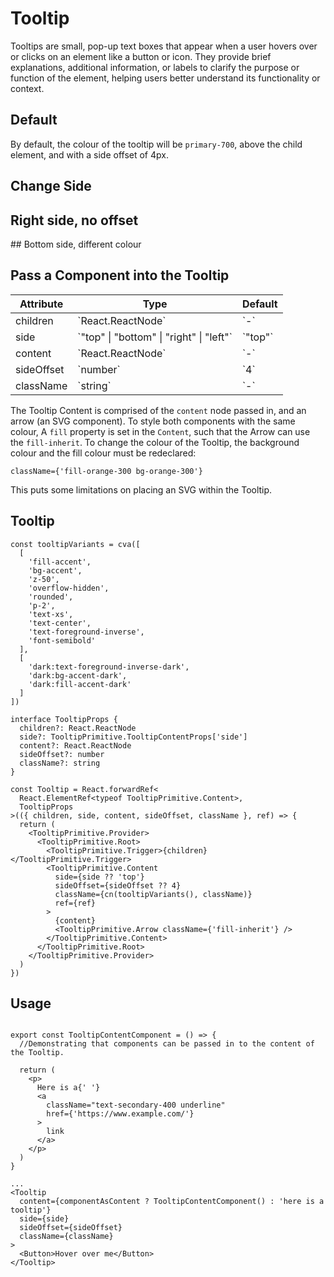 

<Meta of={TooltipStories} />

# Tooltip

Tooltips are small, pop-up text boxes that appear when a user hovers over or clicks on an element like a button or icon. They provide brief explanations, additional information, or labels to clarify the purpose or function of the element, helping users better understand its functionality or context.

## Default

<Canvas of={TooltipStories.Default} />

By default, the colour of the tooltip will be `primary-700`, above the child element, and with a side offset of 4px.

## Change Side

<Canvas of={TooltipStories.LeftSide} />

## Right side, no offset

<Canvas of={TooltipStories.RightSideNoOffset} />
## Bottom side, different colour
<Canvas of={TooltipStories.BottomChangeColour} />

## Pass a Component into the Tooltip

<Canvas of={TooltipStories.PassComponentIntoContent} />

<table>
  <thead>
    <tr>
      <th>Attribute</th>
      <th>Type</th>
      <th>Default</th>
    </tr>
  </thead>
  <tbody>
    <tr>
      <td>children</td>
      <td>`React.ReactNode`</td>
      <td>`-`</td>
    </tr>
    <tr>
      <td>side</td>
      <td>`"top" | "bottom" | "right" | "left"`</td>
      <td>`"top"`</td>
    </tr>
    <tr>
      <td>content</td>
      <td>`React.ReactNode`</td>
      <td>`-`</td>
    </tr>
        <tr>
      <td>sideOffset</td>
      <td>`number`</td>
      <td>`4`</td>
    </tr>
    <tr>
      <td>className</td>
      <td>`string`</td>
      <td>`-`</td>
    </tr>

  </tbody>
</table>

The Tooltip Content is comprised of the `content` node passed in, and an arrow (an SVG component). To style both components with the same colour, A `fill` property is set in the `Content`, such that the Arrow can use the `fill-inherit`. To change the colour of the Tooltip, the background colour and the fill colour must be redeclared:

```tsx
className={'fill-orange-300 bg-orange-300'}
```

This puts some limitations on placing an SVG within the Tooltip.

## Tooltip

```tsx
const tooltipVariants = cva([
  [
    'fill-accent',
    'bg-accent',
    'z-50',
    'overflow-hidden',
    'rounded',
    'p-2',
    'text-xs',
    'text-center',
    'text-foreground-inverse',
    'font-semibold'
  ],
  [
    'dark:text-foreground-inverse-dark',
    'dark:bg-accent-dark',
    'dark:fill-accent-dark'
  ]
])

interface TooltipProps {
  children?: React.ReactNode
  side?: TooltipPrimitive.TooltipContentProps['side']
  content?: React.ReactNode
  sideOffset?: number
  className?: string
}

const Tooltip = React.forwardRef<
  React.ElementRef<typeof TooltipPrimitive.Content>,
  TooltipProps
>(({ children, side, content, sideOffset, className }, ref) => {
  return (
    <TooltipPrimitive.Provider>
      <TooltipPrimitive.Root>
        <TooltipPrimitive.Trigger>{children}</TooltipPrimitive.Trigger>
        <TooltipPrimitive.Content
          side={side ?? 'top'}
          sideOffset={sideOffset ?? 4}
          className={cn(tooltipVariants(), className)}
          ref={ref}
        >
          {content}
          <TooltipPrimitive.Arrow className={'fill-inherit'} />
        </TooltipPrimitive.Content>
      </TooltipPrimitive.Root>
    </TooltipPrimitive.Provider>
  )
})
```

## Usage

```tsx

export const TooltipContentComponent = () => {
  //Demonstrating that components can be passed in to the content of the Tooltip.

  return (
    <p>
      Here is a{' '}
      <a
        className="text-secondary-400 underline"
        href={'https://www.example.com/'}
      >
        link
      </a>
    </p>
  )
}

...
<Tooltip
  content={componentAsContent ? TooltipContentComponent() : 'here is a tooltip'}
  side={side}
  sideOffset={sideOffset}
  className={className}
>
  <Button>Hover over me</Button>
</Tooltip>
```
